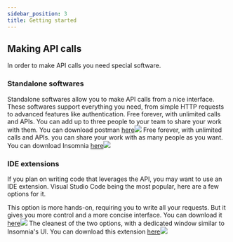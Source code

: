 ```yaml
---
sidebar_position: 3
title: Getting started
---
```


 



## Making API calls

In order to make API calls you need special software. 


### Standalone softwares

Standalone softwares allow you to make API calls from a nice interface. These softwares support everything you need, from simple HTTP requests to advanced features like authentication.
<Tabs>
  <TabItem value="postman" label="Postman">Free forever, with unlimited calls and APIs. You can add up to three people to your team to share your work with them.
    You can download postman <a href="https://www.postman.com/downloads/">here</a><img src="/img/API/intro/postman.png"></img></TabItem>
  <TabItem value="insomnia" label="Insomnia">Free forever, with unlimited calls and APIs. you can share your work with as many people as you want.
  You can download Insomnia <a href="https://insomnia.rest/download">here</a><img src="/img/API/intro/insomnia.png"></img></TabItem>
</Tabs>


### IDE extensions

If you plan on writing code that leverages the API, you may want to use an IDE extension. Visual Studio Code being the most popular, here are a few options for it.

<Tabs>
  <TabItem value="rest client" label="Rest Client">This option is more hands-on, requiring you to write all your requests. But it gives you more control and a more concise interface. You can download it <a href="https://marketplace.visualstudio.com/items?itemName=humao.rest-client">here</a><img src="/img/API/intro/rest-client.png"></img></TabItem>
  <TabItem value="thunder client" label="Thunder Client">The cleanest of the two options, with a dedicated window similar to Insomnia's UI. You can download this extension <a href="https://marketplace.visualstudio.com/items?itemName=rangav.vscode-thunder-client">here</a><img src="/img/API/intro/thunder-client.png"></img></TabItem>
</Tabs>

<!-- 
<p>If you a standalone software, you can use <a href="https://www.postman.com/downloads/">Postman</a> or <a href="https://insomnia.rest/download">Insomnia</a>. Both are free and essentially do the same thing. </p>
<p>There are extensions for Visual Studio Code that can be used to make API calls, such as <a href="https://marketplace.visualstudio.com/items?itemName=humao.rest-client">Rest Client</a> and <a href="https://marketplace.visualstudio.com/items?itemName=rangav.vscode-thunder-client">Thunder Client</a>.</p>
 -->

